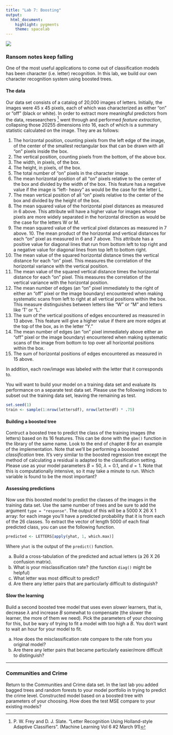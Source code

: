 ```yaml
---
title: "Lab 7: Boosting"
output: 
  html_document: 
    highlight: pygments
    theme: spacelab
---
```


<img src="../figs/letters.png" align = "middle"> 

### Ransom notes keep falling

One of the most useful applications to come out of classification models has been character (i.e. letter) recognition. In this lab, we build our own character recognition system using boosted trees.

#### The data
Our data set consists of a catalog of 20,000 images of letters. Initially, the images were 45 x 45 pixels, each of which was characterized as either "on" or "off" (black or white). In order to extract more meaningful predictors from the data, resesearchers [^1] went through and performed *feature extraction*, collapsing those 20255 dimensions into 16, each of which is a summary statistic calculated on the image. They are as follows:

1. The horizontal position, counting pixels from the left edge of the image, of the center of the smallest rectangular box that can be drawn with all "on" pixels inside the box.
2. The vertical position, counting pixels from the bottom, of the above box.
3. The width, in pixels, of the box.
4. The height, in pixels, of the box.
5. The total number of "on" pixels in the character image.
6. The mean horizontal position of all "on" pixels relative to the center of the box and divided by the width of the box. This feature has a negative value if the image is "left- heavy" as would be the case for the letter L.
7. The mean vertical position of all "on" pixels relative to the center of the box and divided by the height of the box.
8. The mean squared value of the horizontal pixel distances as measured in 6 above. This attribute will have a higher value for images whose pixels are more widely separated in the horizontal direction as would be the case for the letters W or M.
9. The mean squared value of the vertical pixel distances as measured in 7 above. 10. The mean product of the horizontal and vertical distances for each "on" pixel as measured in 6 and 7 above. This attribute has a positive value for diagonal lines that run from bottom left to top right and a negative value for diagonal lines from top left to bottom right.
11. The mean value of the squared horizontal distance times the vertical distance for each "on" pixel. This measures the correlation of the horizontal variance with the vertical position.
12. The mean value of the squared vertical distance times the horizontal distance for each "on" pixel. This measures the correlation of the vertical variance with the horizontal position.
13. The mean number of edges (an "on" pixel immediately to the right of either an "off" pixel or the image boundary) encountered when making systematic scans from left to right at all vertical positions within the box. This measure distinguishes between letters like "W" or "M" and letters like 'T' or "L."
14. The sum of the vertical positions of edges encountered as measured in 13 above. This feature will give a higher value if there are more edges at the top of the box, as in the letter "Y."
15. The mean number of edges (an "on" pixel immediately above either an "off" pixel or the image boundary) encountered when making systematic scans of the image from bottom to top over all horizontal positions within the box.
16. The sum of horizontal positions of edges encountered as measured in 15 above.

In addition, each row/image was labeled with the letter that it corresponds to.

You will want to build your model on a training data set and evaluate its performance on a separate test data set. Please use the following indices to subset out the training data set, leaving the remaining as test.

```r
set.seed(1)
train <- sample(1:nrow(lettersdf), nrow(letterdf) * .75)
```


#### Building a boosted tree

Contruct a boosted tree to predict the class of the training images (the letters) based on its 16 features. This can be done with the `gbm()` function in the library of the same name. Look to the end of chapter 8 for an example of the implementation. Note that we'll be performing a boosted *classification* tree. It's very similar to the boosted regression tree except the method of calculating a residual is adapted to the classification setting. Please use as your model parameters $B = 50$, $\lambda = 0.1$, and $d = 1$. Note that this is computationally intensive, so it may take a minute to run. Which variable is found to be the most important?


#### Assessing predictions

Now use this boosted model to predict the classes of the images in the training data set. Use the same number of trees and be sure to add the argument `type = "response"`. The output of this will be a 5000 X 26 X 1 array: for each image you'll have a predicted probability that it is from each of the 26 classes. To extract the vector of length 5000 of each final predicted class, you can use the following function.

```r
predicted <- LETTERS[apply(yhat, 1, which.max)]
```

Where `yhat` is the output of the `predict()` function.

a. Build a cross-tabulation of the predicted and actual letters (a 26 X 26 confusion matrix).
b. What is your misclassification rate? (the function `diag()` might be helpful)
c. What letter was most difficult to predict?
d. Are there any letter pairs that are particularly difficult to distinguish?


#### Slow the learning

Build a second boosted tree model that uses even *slower* learners, that is, decrease $\lambda$ and increase $B$ somewhat to compensate (the slower the learner, the more of them we need). Pick the parameters of your choosing for this, but be wary of trying to fit a model with too high a $B$. You don't want to wait an hour for your model to fit.

a. How does the misclassification rate compare to the rate from you original model?
b. Are there any letter pairs that became particularly easier/more difficult to distinguish?

* * *

### Communities and Crime

Return to the Communities and Crime data set. In the last lab you added bagged trees and random forests to your model portfolio in trying to predict the crime level. Constructed model based on a boosted tree with parameters of your choosing. How does the test MSE compare to your existing models?

[^1]: P. W. Frey and D. J. Slate. "Letter Recognition Using Holland-style Adaptive Classifiers". (Machine Learning Vol 6 #2 March 91) 
